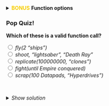 
<details>
<summary class="btn_code_blue"> 
<span style="color: #f6cd00;"><i class="fas fa-star"></i>__BONUS__<i class="fas fa-star"></i></span> __Function options__ </summary>

<div class="note" style="margin-top: -10px;">
<p>
### Function options {-}

Functions have options —also called arguments— that change how they behave. You can set these optins using _arguments_. Let's look at a few of the arguments for the function `read_csv()`.

<br><br>

<h3> Skip a row </h3>

Sometimes you may want to ignore the first row in your data file, especially an EPA file that includes a disclaimer on the first row. Yes EPA, we're looking at you. Please stop.

Let's open the help window with `?read_csv` and try to find an argument that can help us. 

```r
?read_csv
```

There's a lot of them! But the `skip` argument looks like it could be helpful. Take a look at the description near the bottom. The default is `skip = 0`, which reads every line, but we can skip the first line by writing `skip = 1`. Let's try.

```r
read_csv("https://itep-r.netlify.com/data/starwars_scrap_jakku.csv", 
         skip = 1)
```


<h3> Limit the number of rows </h3>

Some types of data have last rows that show the _total_ or report "END OF DATA". In these cases we may want `read_csv` to ignore the last row of data, or for large data sets we may only want to pull in a 100 lines of data to see what you're working with. 

Let's look through the help window to find an argument that can help us. Type `?read_csv` and scroll down.

The `n_max` argument looks like it could be helpful. The default is `n_max = Inf`, which means it will read every line, but we can limit the lines we read to only one hundred by using `n_max = 100`.

```r
# Read in 100 rows
small_data <- read_csv("https://itep-r.netlify.com/data/starwars_scrap_jakku.csv", 
                       skip = 1, 
                       n_max = 100)

# Remove the data
rm(small_data)

```


<h3> Secret window </h3>

__To see all of a function's arguments__

- Type its name in the console followed by a parenthesis.
    - Type `read_csv( `
- Press `TAB` on the keyboard.
- Explore the drop-down menu of the available arguments. 

</p></div></details>


<div class="quiz">
<h3> Pop Quiz! </h3>

__Which of these is a valid function call?__

<input type="radio" name="func"> _fly(2 "ships")_                         <br> 
<input type="radio" name="func"> _shoot, "lightsaber", "Death Ray"_       <br> 
<input type="radio" name="func"> _replicate(100000000, "clones")_         <br> 
<input type="radio" name="func"> _fight(until   Empire    conquered)_     <br> 
<input type="radio" name="func"> _scrap(100 Datapads, "Hyperdrives")_     <br>

<br>

<details>
<summary class = "btn_code">_Show solution_</summary>

<p>
<i class="fa fa-check" aria-hidden="true" style="color: green;"></i> `replicate(100000000, "clones")`  

_Correct! You are ready to audit a Junk dealer._

</p>
</details>
</div>

